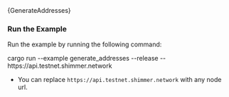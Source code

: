 
<DotEnvWarning/>

<CodeBlock className="language-rust">
    {GenerateAddresses}
</CodeBlock>

### Run the Example

Run the example by running the following command:

<CodeBlock className="language-bash">
    cargo run --example generate_addresses --release  -- https://api.testnet.shimmer.network
</CodeBlock>

* You can replace `https://api.testnet.shimmer.network` with any node url.
